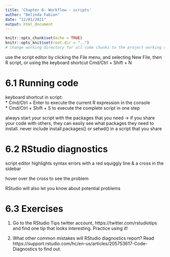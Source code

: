 ```yaml
---
title: 'Chapter 6: Workflow - scripts'
author: "Belinda Fabian"
date: "12/01/2021"
output: html_document
---
```


```r
knitr::opts_chunk$set(echo = TRUE)
knitr::opts_knit$set(root.dir = "..") 
# change working directory for all code chunks to the project working directory
```

use the script editor by clicking the File menu, and selecting New File, then R script, or using the keyboard shortcut Cmd/Ctrl + Shift + N

# 6.1 Running code

keyboard shortcut in script:  
* Cmd/Ctrl + Enter to execute the current R expression in the console  
* Cmd/Ctrl + Shift + S to execute the complete script in one step

always start your script with the packages that you need -> if you share your code with others, they can easily see what packages they need to install. 
never include install.packages() or setwd() in a script that you share


# 6.2 RStudio diagnostics

script editor highlights syntax errors with a red squiggly line & a cross in the sidebar

hover over the cross to see the problem

RStudio will also let you know about potential problems


# 6.3 Exercises

1. Go to the RStudio Tips twitter account, https://twitter.com/rstudiotips and find one tip that looks interesting. Practice using it!

2. What other common mistakes will RStudio diagnostics report? Read https://support.rstudio.com/hc/en-us/articles/205753617-Code-Diagnostics to find out.

